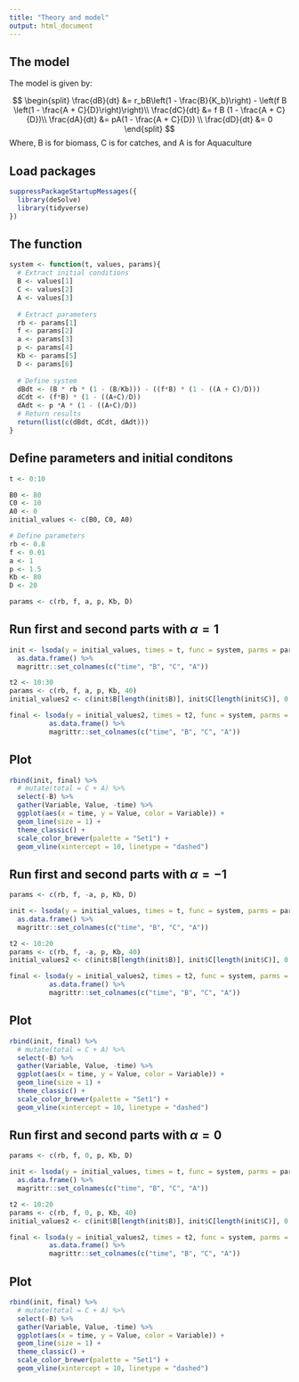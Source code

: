 ```yaml
---
title: "Theory and model"
output: html_document
---
```


## The model

The model is given by:

$$
\begin{split}
\frac{dB}{dt} &= r_bB\left(1 - \frac{B}{K_b}\right) - \left(f B \left(1 - \frac{A + C}{D}\right)\right)\\
\frac{dC}{dt} &= f B (1 - \frac{A + C}{D})\\
\frac{dA}{dt} &= pA(1 - \frac{A + C}{D}) \\
\frac{dD}{dt} &= 0
\end{split}
$$
Where, B is for biomass, C is for catches, and A is for Aquaculture

## Load packages

```r
suppressPackageStartupMessages({
  library(deSolve)
  library(tidyverse)
})
```

## The function

```r
system <- function(t, values, params){
  # Extract initial conditions
  B <- values[1]
  C <- values[2]
  A <- values[3]
  
  # Extract parameters
  rb <- params[1]
  f <- params[2]
  a <- params[3]
  p <- params[4]
  Kb <- params[5]
  D <- params[6]
  
  # Define system
  dBdt <- (B * rb * (1 - (B/Kb))) - ((f*B) * (1 - ((A + C)/D)))
  dCdt <- (f*B) * (1 - ((A+C)/D))
  dAdt <- p *A * (1 - ((A+C)/D))
  # Return results
  return(list(c(dBdt, dCdt, dAdt)))
}
```

## Define parameters and initial conditons

```r
t <- 0:10

B0 <- 80
C0 <- 10
A0 <- 0
initial_values <- c(B0, C0, A0)

# Define parameters
rb <- 0.8
f <- 0.01
a <- 1
p <- 1.5
Kb <- 80
D <- 20

params <- c(rb, f, a, p, Kb, D)
```

## Run first and second parts with $\alpha = 1$

```r
init <- lsoda(y = initial_values, times = t, func = system, parms = params) %>%
  as.data.frame() %>% 
  magrittr::set_colnames(c("time", "B", "C", "A"))

t2 <- 10:30
params <- c(rb, f, a, p, Kb, 40)
initial_values2 <- c(init$B[length(init$B)], init$C[length(init$C)], 0.1)

final <- lsoda(y = initial_values2, times = t2, func = system, parms = params) %>%
          as.data.frame() %>% 
          magrittr::set_colnames(c("time", "B", "C", "A"))
```

## Plot

```r
rbind(init, final) %>% 
  # mutate(total = C + A) %>% 
  select(-B) %>%  
  gather(Variable, Value, -time) %>%
  ggplot(aes(x = time, y = Value, color = Variable)) +
  geom_line(size = 1) +
  theme_classic() +
  scale_color_brewer(palette = "Set1") +
  geom_vline(xintercept = 10, linetype = "dashed")
```

## Run first and second parts with $\alpha = -1$

```r
params <- c(rb, f, -a, p, Kb, D)

init <- lsoda(y = initial_values, times = t, func = system, parms = params) %>%
  as.data.frame() %>% 
  magrittr::set_colnames(c("time", "B", "C", "A"))

t2 <- 10:20
params <- c(rb, f, -a, p, Kb, 40)
initial_values2 <- c(init$B[length(init$B)], init$C[length(init$C)], 0.1)

final <- lsoda(y = initial_values2, times = t2, func = system, parms = params) %>%
          as.data.frame() %>% 
          magrittr::set_colnames(c("time", "B", "C", "A"))
```

## Plot

```r
rbind(init, final) %>% 
  # mutate(total = C + A) %>% 
  select(-B) %>% 
  gather(Variable, Value, -time) %>%
  ggplot(aes(x = time, y = Value, color = Variable)) +
  geom_line(size = 1) +
  theme_classic() +
  scale_color_brewer(palette = "Set1") +
  geom_vline(xintercept = 10, linetype = "dashed")
```

## Run first and second parts with $\alpha = 0$

```r
params <- c(rb, f, 0, p, Kb, D)

init <- lsoda(y = initial_values, times = t, func = system, parms = params) %>%
  as.data.frame() %>% 
  magrittr::set_colnames(c("time", "B", "C", "A"))

t2 <- 10:20
params <- c(rb, f, 0, p, Kb, 40)
initial_values2 <- c(init$B[length(init$B)], init$C[length(init$C)], 0.1)

final <- lsoda(y = initial_values2, times = t2, func = system, parms = params) %>%
          as.data.frame() %>% 
          magrittr::set_colnames(c("time", "B", "C", "A"))
```

## Plot

```r
rbind(init, final) %>% 
  # mutate(total = C + A) %>% 
  select(-B) %>% 
  gather(Variable, Value, -time) %>%
  ggplot(aes(x = time, y = Value, color = Variable)) +
  geom_line(size = 1) +
  theme_classic() +
  scale_color_brewer(palette = "Set1") +
  geom_vline(xintercept = 10, linetype = "dashed")
```


















